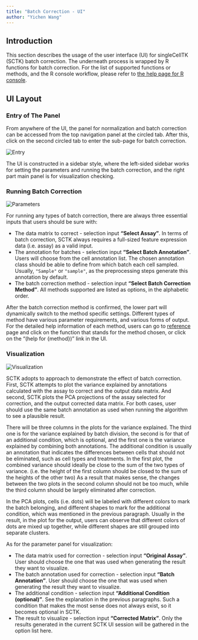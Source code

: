 ```yaml
---
title: "Batch Correction - UI"
author: "Yichen Wang"
---
```


## Introduction

This section describes the usage of the user interface (UI) for singleCellTK (SCTK) batch correction. The underneath process is wrapped by R functions for batch correction. For the list of supported functions or methods, and the R console workflow, please refer to [the help page for R console](batch_correction.html).  

## UI Layout

### Entry of The Panel

From anywhere of the UI, the panel for normalization and batch correction can be accessed from the top navigation panel at the circled tab. After this, click on the second circled tab to enter the sub-page for batch correction.  

![Entry](bc_ui_entry.png)\

The UI is constructed in a sidebar style, where the left-sided sidebar works for setting the parameters and running the batch correction, and the right part main panel is for visualization checking.  

### Running Batch Correction

![Parameters](bc_ui_param.png)\

For running any types of batch correction, there are always three essential inputs that users should be sure with:  

- The data matrix to correct - selection input **"Select Assay"**. In terms of batch correction, SCTK always requires a full-sized feature expression data (i.e. assay) as a valid input. 
- The annotation for batches - selection input **"Select Batch Annotation"**. Users will choose from the cell annotation list. The chosen annotation class should be able to define from which batch each cell sampled. Usually, `"Sample"` or `"sample"`, as the preprocessing steps generate this annotation by default. 
- The batch correction method - selection input **"Select Batch Correction Method"**. All methods supported are listed as options, in the alphabetic order. 

After the batch correction method is confirmed, the lower part will dynamically switch to the method specific settings. Different types of method have various parameter requirements, and various forms of output. For the detailed help information of each method, users can go to [reference](../reference/index.html) page and click on the function that stands for the method chosen, or click on the "(help for {method})" link in the UI.  

### Visualization

![Visualization](bc_ui_vis.png)\

SCTK adopts to approach to demonstrate the effect of batch correction. First, SCTK attempts to plot the variance explained by annotations calculated with the assay to correct and the output data matrix. And second, SCTK plots the PCA projections of the assay selected for correction, and the output corrected data matrix. For both cases, user should use the same batch annotation as used when running the algorithm to see a plausible result.  

There will be three columns in the plots for the variance explained. The third one is for the variance explained by batch division, the second is for that of an additional condition, which is optional, and the first one is the variance explained by combining both annotations. The additional condition is usually an annotation that indicates the differences between cells that should not be eliminated, such as cell types and treatments. In the first plot, the combined variance should ideally be close to the sum of the two types of variance. (i.e. the height of the first column should be closed to the sum of the heights of the other two) As a result that makes sense, the changes between the two plots in the second column should not be too much, while the third column should be largely eliminated after correction.  

In the PCA plots, cells (i.e. dots) will be labeled with different colors to mark the batch belonging, and different shapes to mark for the additional condition, which was mentioned in the previous paragraph. Usually in the result, in the plot for the output, users can observe that different colors of dots are mixed up together, while different shapes are still grouped into separate clusters.  

As for the parameter panel for visualization:  

- The data matrix used for correction - selection input **"Original Assay"**. User should choose the one that was used when generating the result they want to visualize. 
- The batch annotation used for correction - selection input **"Batch Annotation"**. User should choose the one that was used when generating the result they want to visualize. 
- The additional condition - selection input **"Additional Condition (optional)"**. See the explanation in the previous paragraphs. Such a condition that makes the most sense does not always exist, so it becomes optional in SCTK. 
- The result to visualize - selection input **"Corrected Matrix"**. Only the results generated in the current SCTK UI session will be gathered in the option list here. 


